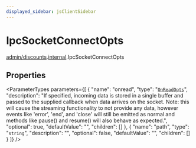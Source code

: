 ```yaml
---
displayed_sidebar: jsClientSidebar
---
```



# IpcSocketConnectOpts

[admin/discounts](../../modules/admin_discounts.mdx).[internal](../../admin_discounts/modules/admin_discounts.internal.mdx).IpcSocketConnectOpts

## Properties

<ParameterTypes parameters={[
  {
    "name": "onread",
    "type": "[`OnReadOpts`](admin_discounts.internal.OnReadOpts.mdx)",
    "description": "If specified, incoming data is stored in a single buffer and passed to the supplied callback when data arrives on the socket. Note: this will cause the streaming functionality to not provide any data, however events like 'error', 'end', and 'close' will still be emitted as normal and methods like pause() and resume() will also behave as expected.",
    "optional": true,
    "defaultValue": "",
    "children": []
  },
  {
    "name": "path",
    "type": "`string`",
    "description": "",
    "optional": false,
    "defaultValue": "",
    "children": []
  }
]} />
